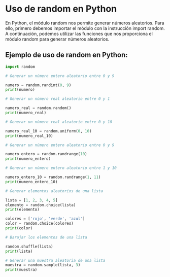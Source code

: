 # Uso de random en Python

En Python, el módulo random nos permite generar números aleatorios. 
Para ello, primero debemos importar el módulo con la instrucción import random. 
A continuación, podemos utilizar las funciones que nos proporciona el módulo random para generar números aleatorios.

## Ejemplo de uso de random en Python:
```python
import random

# Generar un número entero aleatorio entre 0 y 9

numero = random.randint(0, 9)
print(numero)

# Generar un número real aleatorio entre 0 y 1

numero_real = random.random()
print(numero_real)

# Generar un número real aleatorio entre 0 y 10

numero_real_10 = random.uniform(0, 10)
print(numero_real_10)

# Generar un número entero aleatorio entre 0 y 9

numero_entero = random.randrange(10)
print(numero_entero)

# Generar un número entero aleatorio entre 1 y 10

numero_entero_10 = random.randrange(1, 11)
print(numero_entero_10)

# Generar elementos aleatorios de una lista

lista = [1, 2, 3, 4, 5]
elemento = random.choice(lista)
print(elemento)

colores = ['rojo', 'verde', 'azul']
color = random.choice(colores)
print(color)

# Barajar los elementos de una lista

random.shuffle(lista)
print(lista)

# Generar una muestra aleatoria de una lista
muestra = random.sample(lista, 3)
print(muestra)
```
